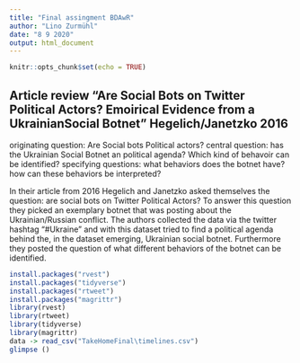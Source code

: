 ```yaml
---
title: "Final assingment BDAwR"
author: "Lino Zurmühl"
date: "8 9 2020"
output: html_document
---
```


```r
knitr::opts_chunk$set(echo = TRUE)
```
## Article review "Are Social Bots on Twitter Political Actors? Emoirical Evidence from a UkrainianSocial Botnet" Hegelich/Janetzko 2016

originating question: Are Social bots Political actors?
central question: has the Ukrainian Social Botnet an political agenda? Which kind of behavoir can be identified?
specifying questions: what behaviors does the botnet have? how can these behaviors be interpreted? 

In their article from 2016 Hegelich and Janetzko asked themselves the question: are social bots on Twitter Political Actors? To answer this question they picked an exemplary botnet that was posting about the Ukrainian/Russian conflict. The authors collected the data via the twitter hashtag "#Ukraine" and with this dataset tried to find a political agenda behind the, in the dataset emerging, Ukrainian social botnet. Furthermore they posted the question of what different behaviors of the botnet can be identified. 


```r
install.packages("rvest")
install.packages("tidyverse")
install.packages("rtweet")
install.packages("magrittr")
library(rvest)
library(rtweet)
library(tidyverse)
library(magrittr)
data -> read_csv("TakeHomeFinal\timelines.csv")
glimpse ()
```

